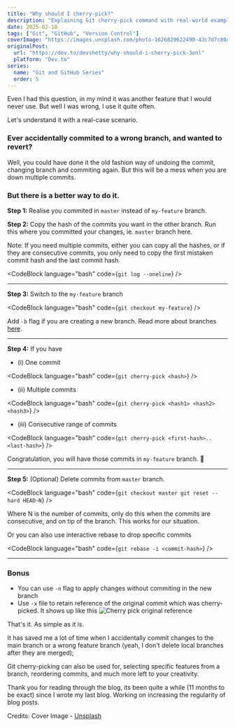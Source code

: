 ```yaml
---
title: "Why should I cherry-pick?"
description: "Explaining Git cherry-pick command with real-world examples, showing how to move commits between branches and fix accidental commits in wrong branches."
date: 2025-02-10
tags: ["Git", "GitHub", "Version Control"]
coverImage: "https://images.unsplash.com/photo-1626829622490-43c7d7c80ac8?q=80&w=1170&auto=format&fit=crop&ixlib=rb-4.1.0&ixid=M3wxMjA3fDB8MHxwaG90by1wYWdlfHx8fGVufDB8fHx8fA%3D%3D"
originalPost:
  url: "https://dev.to/devshetty/why-should-i-cherry-pick-3onl"
  platform: "Dev.to"
series:
  name: "Git and GitHub Series"
  order: 5
---
```



Even I had this question, in my mind it was another feature that I would never use. But well I was wrong, I use it quite often.

Let's understand it with a real-case scenario.

### Ever accidentally commited to a wrong branch, and wanted to revert?

Well, you could have done it the old fashion way of undoing the commit, changing branch and commiting again. But this will be a mess when you are down multiple commits.

### But there is a better way to do it.

**Step 1:** Realise you commited in `master` instead of `my-feature` branch.

**Step 2:** Copy the hash of the commits you want in the other branch. Run this where you committed your changes, ie. `master` branch here.

Note: If you need multiple commits, either you can copy all the hashes, or if they are consecutive commits, you only need to copy the first mistaken commit hash and the last commit hash.

<CodeBlock language="bash" code={`git log --oneline`} />

---

**Step 3:** Switch to the `my-feature` branch

<CodeBlock language="bash" code={`git checkout my-feature`} />

Add `-b` flag if you are creating a new branch. Read more about branches [here](https://dev.to/devshetty/learn-about-branching-in-git-bm3).

---

**Step 4:** If you have

- (i) One commit

<CodeBlock language="bash" code={`git cherry-pick <hash>`} />

- (ii) Multiple commits

<CodeBlock language="bash" code={`git cherry-pick <hash1> <hash2> <hash3>`} />

- (iii) Consecutive range of commits

<CodeBlock language="bash" code={`git cherry-pick <first-hash>..<last-hash>`} />

Congratulation, you will have those commits in `my-feature` branch. 🎉

---

**Step 5:** (Optional) Delete commits from `master` branch.

<CodeBlock
  language="bash"
  code={`git checkout master
git reset --hard HEAD~N`}
/>

Where N is the number of commits, only do this when the commits are consecutive, and on tip of the branch. This works for our situation.

Or you can also use interactive rebase to drop specific commits

<CodeBlock language="bash" code={`git rebase -i <commit-hash>`} />

---

### Bonus

- You can use `-n` flag to apply changes without commiting in the new branch
- Use `-x` file to retain reference of the original commit which was cherry-picked.
  It shows up like this
  ![Cherry pick original reference](https://dev-to-uploads.s3.amazonaws.com/uploads/articles/98xj5wmpg0omgvtqbblx.png)

That's it. As simple as it is.

It has saved me a lot of time when I accidentally commit changes to the main branch or a wrong feature branch (yeah, I don't delete local branches after they are merged);

Git cherry-picking can also be used for, selecting specific features from a branch, reordering commits, and much more left to your creativity.

Thank you for reading through the blog, its been quite a while (11 months to be exact) since I wrote my last blog. Working on increasing the regularity of blog posts.

Credits:
Cover Image - [Unsplash](https://unsplash.com/photos/person-holding-red-and-green-fruit-in-green-and-white-basket-uEit-8uQdPU)
